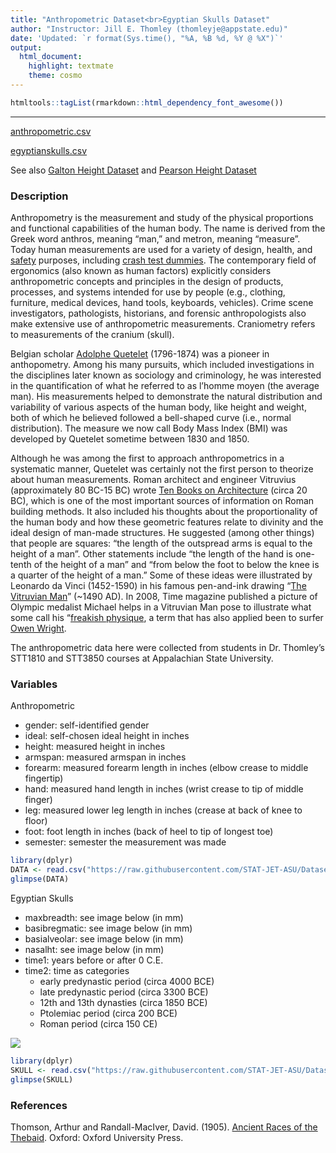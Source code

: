 ```yaml
---
title: "Anthropometric Dataset<br>Egyptian Skulls Dataset"
author: "Instructor: Jill E. Thomley (thomleyje@appstate.edu)"
date: 'Updated: `r format(Sys.time(), "%A, %B %d, %Y @ %X")`'
output: 
  html_document: 
    highlight: textmate
    theme: cosmo
---
```


```r
htmltools::tagList(rmarkdown::html_dependency_font_awesome())
```

<hr>

<i class="fas fa-database"></i> [anthropometric.csv](https://raw.githubusercontent.com/STAT-JET-ASU/Datasets/master/Instructor/anthropometric.csv)

<i class="fas fa-database"></i> [egyptianskulls.csv](https://raw.githubusercontent.com/STAT-JET-ASU/Datasets/master/Instructor/egyptianskulls.csv)

See also [Galton Height Dataset](galtonheightdata.html) and [Pearson Height Dataset](pearsonheightdata.html)


### Description

Anthropometry is the measurement and study of the physical proportions and functional capabilities of the human body. The name is derived from the Greek word anthros, meaning "man," and metron, meaning "measure". Today human measurements are used for a variety of design, health, and [safety](https://www.cdc.gov/niosh/topics/anthropometry/default.html) purposes, including [crash test dummies](http://www.humaneticsatd.com/crash-test-dummies/). The contemporary field of ergonomics (also known as human factors) explicitly considers anthropometric concepts and principles in the design of products, processes, and systems intended for use by people (e.g., clothing, furniture, medical devices, hand tools, keyboards, vehicles). Crime scene investigators, pathologists, historians, and forensic anthropologists also make extensive use of anthropometric measurements. Craniometry refers to measurements of the cranium (skull). 

Belgian scholar [Adolphe Quetelet](http://www-groups.dcs.st-and.ac.uk/history/Biographies/Quetelet.html) (1796-1874) was a pioneer in anthopometry. Among his many pursuits, which included investigations in the disciplines later known as sociology and criminology, he was interested in the quantification of what he referred to as l'homme moyen (the average man). His measurements helped to demonstrate the natural distribution and variability of various aspects of the human body, like height and weight, both of which he believed followed a bell-shaped curve (i.e., normal distribution). The measure we now call Body Mass Index (BMI) was developed by Quetelet sometime between 1830 and 1850.

Although he was among the first to approach anthropometrics in a systematic manner, Quetelet was certainly not the first person to theorize about human measurements. Roman architect and engineer Vitruvius (approximately 80 BC-15 BC) wrote [Ten Books on Architecture](http://www.gutenberg.org/ebooks/20239) (circa 20 BC), which is one of the most important sources of information on Roman building methods. It also included his thoughts about the proportionality of the human body and how these geometric features relate to divinity and the ideal design of man-made structures. He suggested (among other things) that people are squares: “the length of the outspread arms is equal to the height of a man”. Other statements include “the length of the hand is one-tenth of the height of a man” and “from below the foot to below the knee is a quarter of the height of a man.” Some of these ideas were illustrated by Leonardo da Vinci (1452-1590) in his famous pen-and-ink drawing “[The Vitruvian Man](https://leonardodavinci.stanford.edu/submissions/clabaugh/history/leonardo.html)” (~1490 AD). In 2008, Time magazine published a picture of Olympic medalist Michael helps in a Vitruvian Man pose to illustrate what some call his "[freakish physique](http://gawker.com/5038018/michael-phelps-freakish-physique-explained"), a term that has also applied been to surfer [Owen Wright](https://stabmag.com/style/the-anatomy-of-owen-wright/).

The anthropometric data here were collected from students in Dr. Thomley's STT1810 and STT3850 courses at Appalachian State University.

### Variables

Anthropometric

* gender: self-identified gender
* ideal: self-chosen ideal height in inches
* height: measured height in inches
* armspan: measured armspan in inches
* forearm: measured forearm length in inches (elbow crease to middle fingertip)
* hand: measured hand length in inches (wrist crease to tip of middle finger)
* leg: measured lower leg length in inches (crease at back of knee to floor)
* foot: foot length in inches (back of heel to tip of longest toe)
* semester: semester the measurement was made

```r
library(dplyr)
DATA <- read.csv("https://raw.githubusercontent.com/STAT-JET-ASU/Datasets/master/Instructor/anthropometric.csv")
glimpse(DATA)
```

Egyptian Skulls

* maxbreadth: see image below (in mm)
* basibregmatic: see image below (in mm)
* basialveolar: see image below (in mm)
* nasalht: see image below (in mm)
* time1: years before or after 0 C.E.
* time2: time as categories
    * early predynastic period (circa 4000 BCE)
    * late predynastic period (circa 3300 BCE)
    * 12th and 13th dynasties (circa 1850 BCE)
    * Ptolemiac period (circa 200 BCE)
    * Roman period (circa 150 CE)
    
![](https://stat-jet-asu.github.io/Moodlepics/skullmeasurements.png)

```r
library(dplyr)
SKULL <- read.csv("https://raw.githubusercontent.com/STAT-JET-ASU/Datasets/master/Instructor/egyptianskulls.csv")
glimpse(SKULL)
```


### References

Thomson, Arthur and Randall-MacIver, David. (1905). [Ancient Races of the Thebaid](https://books.google.com/books/about/The_Ancient_Races_of_the_Thebaid.html?id=7eQ-AAAAYAAJ). Oxford: Oxford University Press.
